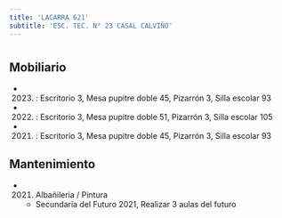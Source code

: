 ```yaml
---
title: 'LACARRA 621'
subtitle: 'ESC. TEC. N° 23 CASAL CALVIÑO'
---
```


#


## Mobiliario

*  (2023) : Escritorio 3, Mesa pupitre doble 45, Pizarrón 3, Silla escolar 93 

*  (2022) : Escritorio 3, Mesa pupitre doble 51, Pizarrón 3, Silla escolar 105 

*  (2021) : Escritorio 3, Mesa pupitre doble 45, Pizarrón 3, Silla escolar 93 





## Mantenimiento

*  (2021) Albañileria / Pintura 
    + Secundaria del Futuro 2021, Realizar 3 aulas del futuro



